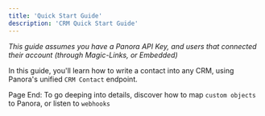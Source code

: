 ```yaml
---
title: 'Quick Start Guide'
description: 'CRM Quick Start Guide'
---
```


*This guide assumes you have a Panora API Key, and users that connected their account (through Magic-Links, or Embedded)*

In this guide, you'll learn how to write a contact into any CRM, using Panora's unified `CRM Contact` endpoint.







Page End: To go deeping into details, discover how to map `custom objects` to Panora, or listen to `webhooks`

